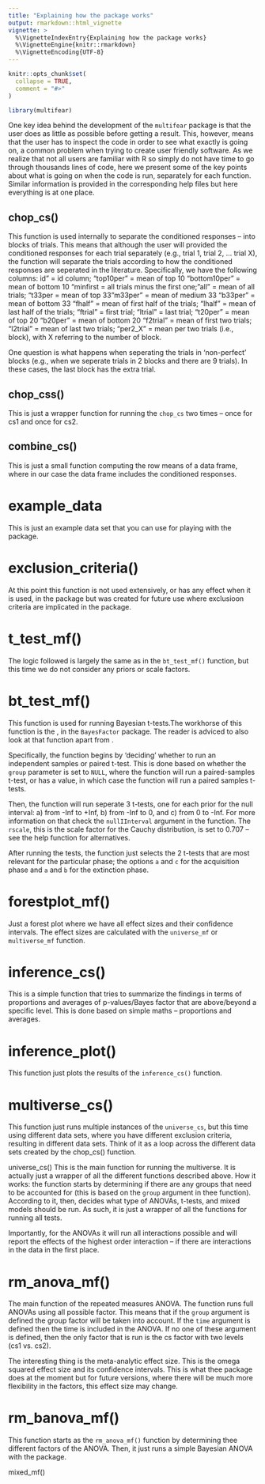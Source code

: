 ```yaml
---
title: "Explaining how the package works"
output: rmarkdown::html_vignette
vignette: >
  %\VignetteIndexEntry{Explaining how the package works}
  %\VignetteEngine{knitr::rmarkdown}
  %\VignetteEncoding{UTF-8}
---
```


```r
knitr::opts_chunk$set(
  collapse = TRUE,
  comment = "#>"
)
```

```r
library(multifear)
```

One key idea behind the development of the `multifear` package is that the user
does as little as possible before getting a result. This, however, means that
the user has to inspect the code in order to see what exactly is going on, 
a common problem when trying to create user friendly software. As we realize that
not all users are familiar with R so simply do not have time to go through thousands
lines of code, here we present some of the key points about what is going on when
the code is run, separately for each function. Similar information is provided
in the corresponding help files but here everything is at one place.

## chop_cs()
This function is used internally to separate the conditioned responses -- into
blocks of trials. This means that although the user will provided the conditioned
responses for each trial separately (e.g., trial 1, trial 2, ... trial X), the
function will separate the trials according to how the conditioned responses are seperated
in the literature. Specifically, we have the following columns:
id" = id column; "top10per" = mean of top 10 "bottom10per" = mean of bottom 10 "minfirst = all trials minus the first one; "all" = mean of all trials; "t33per = mean of top 33 "m33per" = mean of medium 33 "b33per" = mean of bottom 33 "fhalf" = mean of first half of the trials; "lhalf" = mean of last half of the trials; "ftrial" = first trial; "ltrial" = last trial; "t20per" = mean of top 20 "b20per" = mean of bottom 20 "f2trial" = mean of first two trials; "l2trial" = mean of last two trials; "per2_X" = mean per two trials (i.e., block), with X referring to the number of block.

One question is what happens when seperating the trials in 'non-perfect' blocks (e.g., when we seperate trials in 2 blocks and there are 9 trials). In these cases, the last block has the extra trial.

## chop_css()
This is just a wrapper function for running the `chop_cs` two times -- once for cs1 and once for cs2.

## combine_cs()
This is just a small function computing the row means of a data frame, where in our case the data frame includes the conditioned responses.

# example_data
This is just an example data set that you can use for playing with the package. 

# exclusion_criteria()
At this point this function is not used extensively, or has any effect when it is used, in the package but was created for future use where exclusioon criteria are implicated in the package.

# t_test_mf()
The logic followed is largely the same as in the `bt_test_mf()` function, but this time we do not consider any priors or scale factors. 

# bt_test_mf()
This function is used for running Bayesian t-tests.The workhorse of this function is the \code{BayesFactor::ttestBF}, in the `BayesFactor` package. The reader is adviced to also look at that function apart from \code{multifear::bt_test_mf}.

Specifically, the function begins by 'deciding' whether to run an independent samples or paired t-test. This is done based on whether the `group` parameter is set to `NULL`, where the function will run a paired-samples t-test, or has a value, in which case the function will run a paired samples t-tests.

Then, the function will run seperate 3 t-tests, one for each prior for the null interval: a) from -Inf to +Inf, b) from -Inf to 0, and c) from 0 to -Inf. For more information on that check the `nullIInterval` argument in the \code{BayesFactor::ttestBF} function. The `rscale`, this is the scale factor for the Cauchy distribution, is set to 0.707 -- see the help function for alternatives.

After running the tests, the function just selects the 2 t-tests that are most relevant for the particular phase; the options `a` and `c` for the acquisition phase and `a` and `b` for the extinction phase.

# forestplot_mf()
Just a forest plot where we have all effect sizes and their confidence intervals. The effect sizes are calculated with the `universe_mf` or `multiverse_mf` function.

# inference_cs()
This is a simple function that tries to summarize the findings in terms of proportions and averages of p-values/Bayes factor that are above/beyond a specific level. This is done based on simple maths -- proportions and averages.

# inference_plot()
This function just plots the results of the `inference_cs()` function.

# multiverse_cs()
This function just runs multiple instances of the `universe_cs`, but this time using
different data sets, where you have different exclusion criteria, resulting in different
data sets. Think of it as a loop across the different data sets created by the chop_cs()
function.

universe_cs()
This is the main function for running the multiverse. It is actually just a wrapper
of all the different functions described above. How it works: the function starts
by determining if there are any groups that need to be accounted for (this is based on the `group` argument in thee function). According to it, then, decides what type of ANOVAs, t-tests, and 
mixed models should be run. As such, it is just a wrapper of all the functions for running all tests.

Importantly, for the ANOVAs it will run all interactions possible and will report the effects of the highest order interaction -- if there are interactions in the data in the first place.

# rm_anova_mf()
The main function of the repeated measures ANOVA. The function runs full ANOVAs using all possible factor. This means that if the `group` argument is defined the group factor will be taken into account. If the 
`time` argument is defined then the time is included in the ANOVA. If no one of these argument is defined, then the only factor that is run is the cs factor with two levels (cs1 vs. cs2). 

The interesting thing is the meta-analytic effect size. This is the omega squared effect size and its confidence intervals. This is what thee package does at the moment but for future versions, where there will be much more flexibility in the factors, this effect size may change. 

# rm_banova_mf()
This function starts as the `rm_anova_mf()` function by determining thee different factors of the ANOVA. 
Then, it just runs a simple Bayesian ANOVA with the \code{BayesFactor::anovaBF} package. 


mixed_mf()



